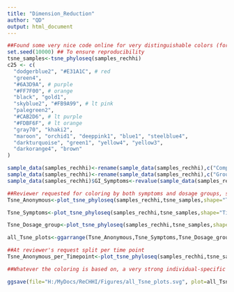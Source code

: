 ---
title: "Dimension_Reduction"
author: "QD"
output: html_document
---

```{r}
##Found some very nice code online for very distinguishable colors (for categorical data)! Looks indeed much better than the RcolorBrewer
set.seed(10000) ## To ensure reproducibility
tsne_samples<-tsne_phyloseq(samples_rechhi)
c25 <- c(
  "dodgerblue2", "#E31A1C", # red
  "green4",
  "#6A3D9A", # purple
  "#FF7F00", # orange
  "black", "gold1",
  "skyblue2", "#FB9A99", # lt pink
  "palegreen2",
  "#CAB2D6", # lt purple
  "#FDBF6F", # lt orange
  "gray70", "khaki2",
  "maroon", "orchid1", "deeppink1", "blue1", "steelblue4",
  "darkturquoise", "green1", "yellow4", "yellow3",
  "darkorange4", "brown"
)

sample_data(samples_rechhi)<-rename(sample_data(samples_rechhi),c("Complaints"="GI_Symptoms"))
sample_data(samples_rechhi)<-rename(sample_data(samples_rechhi),c("Group"="Dosage_Group"))
sample_data(samples_rechhi)$GI_Symptoms<-revalue(sample_data(samples_rechhi)$GI_Symptoms,c("Light"="Lo","Heavy"="Hi"))

##Reviewer requested for coloring by both symptoms and dosage groups, so let's do that. Need to rename a couple variables for that as well, see lines above.
Tsne_Anonymous<-plot_tsne_phyloseq(samples_rechhi,tsne_samples,shape="Timepoint",color="PatientID")+geom_point(size=2.5)+xlab("t-SNE1")+ylab("t-SNE2")+scale_color_manual(values=c25)+labs(color="VolunteerID")+guides(shape=guide_legend(order=1),color=guide_legend(order=2))

Tsne_Symptoms<-plot_tsne_phyloseq(samples_rechhi,tsne_samples,shape="Timepoint",color="GI_Symptoms")+geom_point(size=2.5)+xlab("t-SNE1")+ylab("t-SNE2")+scale_color_manual(values=c("orange", "blue"))+labs(color="GI_Symptoms")+guides(shape=guide_legend(order=1),color=guide_legend(order=2))

Tsne_Dosage_group<-plot_tsne_phyloseq(samples_rechhi,tsne_samples,shape="Timepoint",color="Dosage_Group")+geom_point(size=2.5)+xlab("t-SNE1")+ylab("t-SNE2")+scale_color_manual(values=c("red", "blue", "green3"))+labs(color="Dosage_Group")+guides(shape=guide_legend(order=1),color=guide_legend(order=2))

all_Tsne_plots<-ggarrange(Tsne_Anonymous,Tsne_Symptoms,Tsne_Dosage_group,labels = c("A", "B","C"),ncol = 3, nrow = 1)

##At reviewer's request split per time point
Tsne_Anonymous_per_Timepoint<-plot_tsne_phyloseq(samples_rechhi,tsne_samples,color="PatientID")+geom_point(size=2.5)+xlab("t-SNE1")+ylab("t-SNE2")+scale_color_manual(values=c25)+labs(color="VolunteerID")+guides(color=guide_legend(order=2))+facet_wrap(~Timepoint)

##Whatever the coloring is based on, a very strong individual-specific clustering remains.

ggsave(file="H:/MyDocs/ReCHHI/Figures/all_Tsne_plots.svg", plot=all_Tsne_plots, width=20, height=7.5,dpi=1200)
```